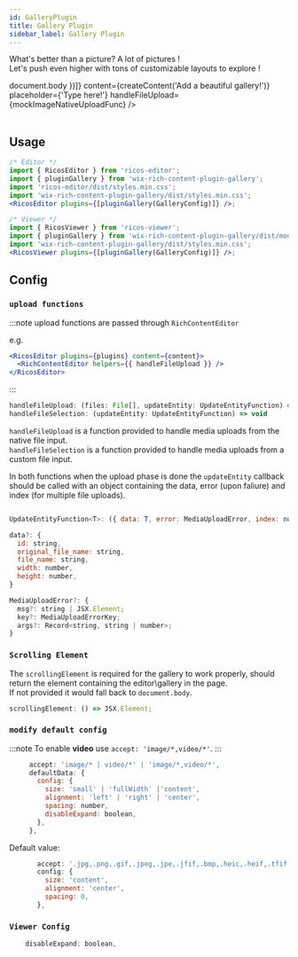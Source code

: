 ```yaml
---
id: GalleryPlugin
title: Gallery Plugin
sidebar_label: Gallery Plugin
---
```



What's better than a picture? A lot of pictures ! <br />
Let's push even higher with tons of customizable layouts to explore !

<div className="card">
  <RicosEditorWithHelpers
    plugins={[pluginGallery({ scrollingElement: () => document.body })]}
    content={createContent('Add a beautiful gallery!')}
    placeholder={'Type here!'}
    handleFileUpload={mockImageNativeUploadFunc}
  />
</div>
<br />

## Usage

```jsx
/* Editor */
import { RicosEditor } from 'ricos-editor';
import { pluginGallery } from 'wix-rich-content-plugin-gallery';
import 'ricos-editor/dist/styles.min.css';
import 'wix-rich-content-plugin-gallery/dist/styles.min.css';
<RicosEditor plugins={[pluginGallery(GalleryConfig)]} />;

/* Viewer */
import { RicosViewer } from 'ricos-viewer';
import { pluginGallery } from 'wix-rich-content-plugin-gallery/dist/module.viewer';
import 'wix-rich-content-plugin-gallery/dist/styles.min.css';
<RicosViewer plugins={[pluginGallery(GalleryConfig)]} />;
```

## Config

### `upload functions`

:::note
upload functions are passed through `RichContentEditor`

e.g.

```jsx
<RicosEditor plugins={plugins} content={content}>
  <RichContentEditor helpers={{ handleFileUpload }} />
</RicosEditor>
```

:::

```jsx
handleFileUpload: (files: File[], updateEntity: UpdateEntityFunction) => void
handleFileSelection: (updateEntity: UpdateEntityFunction) => void
```

`handleFileUpload` is a function provided to handle media uploads from the native file input. <br />
`handleFileSelection` is a function provided to handle media uploads from a custom file input.

In both functions when the upload phase is done the `updateEntity` callback should be called with an object containing the data, error (upon faliure) and index (for multiple file uploads).

```jsx

UpdateEntityFunction<T>: ({ data: T, error: MediaUploadError, index: number }) => void

data?: {
  id: string,
  original_file_name: string,
  file_name: string,
  width: number,
  height: number,
}

MediaUploadError?: {
  msg?: string | JSX.Element;
  key?: MediaUploadErrorKey;
  args?: Record<string, string | number>;
}
```

### `Scrolling Element`

The `scrollingElement` is required for the gallery to work properly, should return the element containing the editor\gallery in the page. <br />
If not provided it would fall back to `document.body`.

```jsx
scrollingElement: () => JSX.Element;
```

### `modify default config`

:::note
To enable **video** use `accept: 'image/*,video/*'`.
:::

```jsx
     accept: 'image/* | video/*' | 'image/*,video/*',
     defaultData: {
       config: {
         size: 'small' | 'fullWidth' |'content',
         alignment: 'left' | 'right' | 'center',
         spacing: number,
         disableExpand: boolean,
       },
     },
```

Default value:

```jsx
       accept: '.jpg,.png,.gif,.jpeg,.jpe,.jfif,.bmp,.heic,.heif,.tfif,.tif,.webp',
       config: {
         size: 'content',
         alignment: 'center',
         spacing: 0,
       },
```

### `Viewer Config`

```jsx
    disableExpand: boolean,
```

<br />

